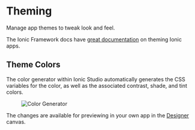 # Theming

Manage app themes to tweak look and feel.

The Ionic Framework docs have [great documentation](../theming/basics.mdx) on theming Ionic apps.

## Theme Colors

The color generator within Ionic Studio automatically generates the CSS variables for the color, as well as the associated contrast, shade, and tint colors.

<figure>
  <img alt="Color Generator" src={require('./_assets/img/ss-theme.png').default} />
</figure>

The changes are available for previewing in your own app in the [Designer](designer.mdx) canvas.

